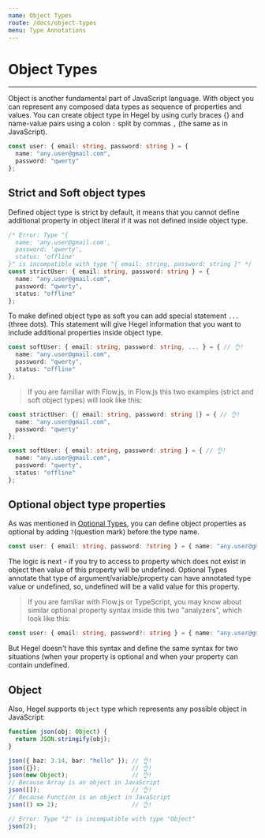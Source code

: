 ```yaml
---
name: Object Types
route: /docs/object-types
menu: Type Annotations
---
```


# Object Types
----------------

Object is another fundamental part of JavaScript language. With object you can represent any composed data types as sequence of properties and values.
You can create object type in Hegel by using curly braces {} and name-value pairs using a colon `:` split by commas `,` (the same as in JavaScript).

```typescript
const user: { email: string, password: string } = {
  name: "any.user@gmail.com",
  password: "qwerty"
};
```

## Strict and Soft object types

Defined object type is strict by default, it means that you cannot define additional property in object literal if it was not defined inside object type.

```typescript
/* Error: Type "{
  name: 'any.user@gmail.com',
  password: 'qwerty',
  status: 'offline'
}" is incompatible with type "{ email: string, password: string }" */
const strictUser: { email: string, password: string } = {
  name: "any.user@gmail.com",
  password: "qwerty",
  status: "offline"
};
```

To make defined object type as soft you can add special statement `...` (three dots). This statement will give Hegel information that you want to include additional properties inside object type.
```typescript
const softUser: { email: string, password: string, ... } = { // 👌!
  name: "any.user@gmail.com",
  password: "qwerty",
  status: "offline"
};
```

> If you are familiar with Flow.js, in Flow.js this two examples (strict and soft object types) will look like this:

```typescript
const strictUser: {| email: string, password: string |} = { // 👌!
  name: "any.user@gmail.com",
  password: "qwerty"
};
```

```typescript
const softUser: { email: string, password: string } = { // 👌!
  name: "any.user@gmail.com",
  password: "qwerty",
  status: "offline"
};
```

## Optional object type properties

As was mentioned in [Optional Types](/docs/optional-types), you can define object properties as optional by adding `?`(question mark) before the type name.

```typescript
const user: { email: string, password: ?string } = { name: "any.user@gmail.com" }; // 👌!
```

The logic is next - if you try to access to property which does not exist in object then value of this property will be undefined. Optional Types annotate that type of argument/variable/property can have annotated type value or undefined, so, undefined will be a valid value for this property.


> If you are familiar with Flow.js or TypeScript, you may know about similar optional property syntax inside this two "analyzers", which look like this:
```typescript
const user: { email: string, password?: string } = { name: "any.user@gmail.com" }; // 👌!
```
But Hegel doesn't have this syntax and define the same syntax for two situations (when your property is optional and when your property can contain undefined.

## Object

Also, Hegel supports `Object` type which represents any possible object in JavaScript:

```typescript
function json(obj: Object) {
  return JSON.stringify(obj); 
}

json({ baz: 3.14, bar: "hello" }); // 👌!
json({});                          // 👌!
json(new Object);                  // 👌!
// Because Array is an object in JavaScript
json([]);                          // 👌!
// Because Function is an object in JavaScript
json(() => 2);                     // 👌!

// Error: Type "2" is incompatible with type "Object"
json(2);
```
